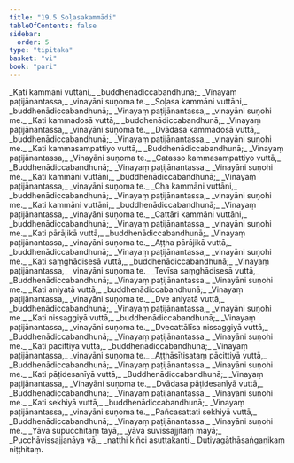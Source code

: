 ```yaml
---
title: "19.5 Soḷasakammādi"
tableOfContents: false
sidebar:
  order: 5
type: "tipitaka"
basket: "vi"
book: "pari"
---
```



<DynamicBreadcrumb />

<Division number="478" book="pari">

<Paragraph number="2316" type="verses" book="pari">
_Kati kammāni vuttāni,_  
_buddhenādiccabandhunā;_  
_Vinayaṃ paṭijānantassa,_  
_vinayāni suṇoma te._  

</Paragraph>

<Paragraph number="2317" type="verses" book="pari">
_Soḷasa kammāni vuttāni,_  
_buddhenādiccabandhunā;_  
_Vinayaṃ paṭijānantassa,_  
_vinayāni suṇohi me._  

</Paragraph>

<Paragraph number="2318" type="verses" book="pari">
_Kati kammadosā vuttā,_  
_buddhenādiccabandhunā;_  
_Vinayaṃ paṭijānantassa,_  
_vinayāni suṇoma te._  

</Paragraph>

<Paragraph number="2319" type="verses" book="pari">
_Dvādasa kammadosā vuttā,_  
_buddhenādiccabandhunā;_  
_Vinayaṃ paṭijānantassa,_  
_vinayāni suṇohi me._  

</Paragraph>

<Paragraph number="2320" type="verses" book="pari">
_Kati kammasampattiyo vuttā,_  
_Buddhenādiccabandhunā;_  
_Vinayaṃ paṭijānantassa,_  
_Vinayāni suṇoma te._  

</Paragraph>

<Paragraph number="2321" type="verses" book="pari">
_Catasso kammasampattiyo vuttā,_  
_Buddhenādiccabandhunā;_  
_Vinayaṃ paṭijānantassa,_  
_Vinayāni suṇohi me._  

</Paragraph>

<Paragraph number="2322" type="verses" book="pari">
_Kati kammāni vuttāni,_  
_buddhenādiccabandhunā;_  
_Vinayaṃ paṭijānantassa,_  
_vinayāni suṇoma te._  

</Paragraph>

<Paragraph number="2323" type="verses" book="pari">
_Cha kammāni vuttāni,_  
_buddhenādiccabandhunā;_  
_Vinayaṃ paṭijānantassa,_  
_vinayāni suṇohi me._  

</Paragraph>

<Paragraph number="2324" type="verses" book="pari">
_Kati kammāni vuttāni,_  
_buddhenādiccabandhunā;_  
_Vinayaṃ paṭijānantassa,_  
_vinayāni suṇoma te._  

</Paragraph>

<Paragraph number="2325" type="verses" book="pari">
_Cattāri kammāni vuttāni,_  
_buddhenādiccabandhunā;_  
_Vinayaṃ paṭijānantassa,_  
_vinayāni suṇohi me._  

</Paragraph>

<Paragraph number="2326" type="verses" book="pari">
_Kati pārājikā vuttā,_  
_buddhenādiccabandhunā;_  
_Vinayaṃ paṭijānantassa,_  
_vinayāni suṇoma te._  

</Paragraph>

<Paragraph number="2327" type="verses" book="pari">
_Aṭṭha pārājikā vuttā,_  
_buddhenādiccabandhunā;_  
_Vinayaṃ paṭijānantassa,_  
_vinayāni suṇohi me._  

</Paragraph>

<Paragraph number="2328" type="verses" book="pari">
_Kati saṃghādisesā vuttā,_  
_buddhenādiccabandhunā;_  
_Vinayaṃ paṭijānantassa,_  
_vinayāni suṇoma te._  

</Paragraph>

<Paragraph number="2329" type="verses" book="pari">
_Tevīsa saṃghādisesā vuttā,_  
_Buddhenādiccabandhunā;_  
_Vinayaṃ paṭijānantassa,_  
_Vinayāni suṇohi me._  

</Paragraph>

<Paragraph number="2330" type="verses" book="pari">
_Kati aniyatā vuttā,_  
_buddhenādiccabandhunā;_  
_Vinayaṃ paṭijānantassa,_  
_vinayāni suṇoma te._  

</Paragraph>

<Paragraph number="2331" type="verses" book="pari">
_Dve aniyatā vuttā,_  
_buddhenādiccabandhunā;_  
_Vinayaṃ paṭijānantassa,_  
_vinayāni suṇohi me._  

</Paragraph>

<Paragraph number="2332" type="verses" book="pari">
_Kati nissaggiyā vuttā,_  
_buddhenādiccabandhunā;_  
_Vinayaṃ paṭijānantassa,_  
_vinayāni suṇoma te._  

</Paragraph>

<Paragraph number="2333" type="verses" book="pari">
_Dvecattālīsa nissaggiyā vuttā,_  
_Buddhenādiccabandhunā;_  
_Vinayaṃ paṭijānantassa,_  
_Vinayāni suṇohi me._  

</Paragraph>

<Paragraph number="2334" type="verses" book="pari">
_Kati pācittiyā vuttā,_  
_buddhenādiccabandhunā;_  
_Vinayaṃ paṭijānantassa,_  
_vinayāni suṇoma te._  

</Paragraph>

<Paragraph number="2335" type="verses" book="pari">
_Aṭṭhāsītisataṃ pācittiyā vuttā,_  
_Buddhenādiccabandhunā;_  
_Vinayaṃ paṭijānantassa,_  
_Vinayāni suṇohi me._  

</Paragraph>

<Paragraph number="2336" type="verses" book="pari">
_Kati pāṭidesanīyā vuttā,_  
_Buddhenādiccabandhunā;_  
_Vinayaṃ paṭijānantassa,_  
_Vinayāni suṇoma te._  

</Paragraph>

<Paragraph number="2337" type="verses" book="pari">
_Dvādasa pāṭidesanīyā vuttā,_  
_Buddhenādiccabandhunā;_  
_Vinayaṃ paṭijānantassa,_  
_Vinayāni suṇohi me._  

</Paragraph>

<Paragraph number="2338" type="verses" book="pari">
_Kati sekhiyā vuttā,_  
_buddhenādiccabandhunā;_  
_Vinayaṃ paṭijānantassa,_  
_vinayāni suṇoma te._  

</Paragraph>

<Paragraph number="2339" type="verses" book="pari">
_Pañcasattati sekhiyā vuttā,_  
_Buddhenādiccabandhunā;_  
_Vinayaṃ paṭijānantassa,_  
_Vinayāni suṇohi me._  

</Paragraph>

<Paragraph number="2340" type="verses" book="pari">
_Yāva supucchitaṃ tayā,_  
_yāva suvissajjitaṃ mayā;_  
_Pucchāvissajjanāya vā,_  
_natthi kiñci asuttakanti._  


</Paragraph>
</Division>

<Paragraph number="2341" type="center" book="pari">
Dutiyagāthāsaṅgaṇikaṃ niṭṭhitaṃ.
</Paragraph>